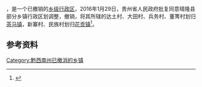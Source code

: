 '''{{PAGENAMEBASE}}'''，是{{PRC admin/fullname|52/23/24}}一个已撤销的[[乡级行政区|乡级行政区]]，2016年1月29日，贵州省人民政府批复同意晴隆县部分乡镇行政区划调整，撤销{{PAGENAMEBASE}}，将其所辖的达土村、大田村、兵务村、董箐村划归[[茶马镇|茶马镇]]，新寨村、民族村划归[[花贡镇|花贡镇]]<ref>{{Cite web |url=http://www.gzgov.gov.cn/xxgk/jbxxgk/fgwj/zfwj/qfh/201602/t20160218_374891.html |title=省人民政府关于同意晴隆县部分乡镇行政区划调整的批复（黔府函〔2016〕49号） |access-date=2017-09-06 |archive-date=2017-09-06 |archive-url=https://web.archive.org/web/20170906183435/http://www.gzgov.gov.cn/xxgk/jbxxgk/fgwj/zfwj/qfh/201602/t20160218_374891.html |dead-url=no }}</ref>。

== 参考资料 ==

{{reflist}}

{{贵州行政区划小作品}}

[[Category:黔西南州已撤消的乡镇|Category:黔西南州已撤消的乡镇]]